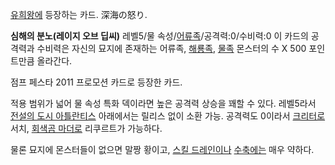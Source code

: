 [[유희왕]]에 등장하는 카드. 深海の怒り.

'''심해의 분노(레이지 오브 딥씨)'''
레벨5/물 속성/[[어류족]]/공격력:0/수비력:0
이 카드의 공격력과 수비력은 자신의 묘지에 존재하는 어류족, [[해룡족]], [[물족]] 몬스터의 수 X 500 포인트만큼 올라간다.

점프 페스타 2011 프로모션 카드로 등장한 카드.

적용 범위가 넓어 물 속성 특화 덱이라면 높은 공격력 상승을 꽤할 수 있다. 레벨5라서 [[전설의 도시 아틀란티스]] 아래에서는 릴리스 없이 소환 가능. 공격력도 0이라서 [[크리터]]로 서치, [[회색곰 마더]]로 리쿠르트가 가능하다.

물론 묘지에 몬스터들이 없으면 말짱 황이고, [[스킬 드레인]]이나 [[수축]]에는 매우 약하다.
